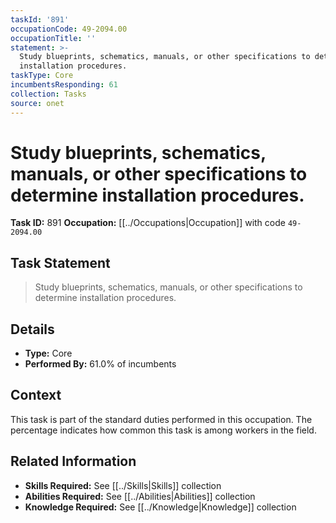 ```yaml
---
taskId: '891'
occupationCode: 49-2094.00
occupationTitle: ''
statement: >-
  Study blueprints, schematics, manuals, or other specifications to determine
  installation procedures.
taskType: Core
incumbentsResponding: 61
collection: Tasks
source: onet
---
```

# Study blueprints, schematics, manuals, or other specifications to determine installation procedures.

**Task ID:** 891
**Occupation:** [[../Occupations|Occupation]] with code `49-2094.00`

## Task Statement

> Study blueprints, schematics, manuals, or other specifications to determine installation procedures.

## Details

- **Type:** Core
- **Performed By:** 61.0% of incumbents

## Context

This task is part of the standard duties performed in this occupation. The percentage indicates how common this task is among workers in the field.

## Related Information

- **Skills Required:** See [[../Skills|Skills]] collection
- **Abilities Required:** See [[../Abilities|Abilities]] collection
- **Knowledge Required:** See [[../Knowledge|Knowledge]] collection
